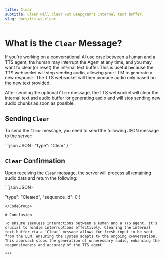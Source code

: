```yaml
---
title: Clear
subtitle: Clear will clear out Deepgram's internal text buffer.
slug: docs/tts-ws-clear
---
```



<Markdown src="../snippets/tts-ws.mdx" />

# What is the `Clear` Message?

If you're working on a conversational AI use case between a human and a TTS agent, the human may interrupt the Agent at any time, and you may want to clear (or reset) the internal text buffer. This is useful because the TTS websocket will stop sending audio, allowing your LLM to generate a new response. The TTS websocket will then produce audio only based on the new text provided.

After sending the optional `Clear` message, the TTS websocket will clear the internal text and audio buffer for generating audio and will stop sending new audio chunks as soon as possible.

## Sending `Clear`

To send the `Clear` message, you need to send the following JSON message to the server:

<CodeGroup>
  ```json JSON
  {
      "type": "Clear"
  }
  ```
</CodeGroup>

## `Clear` Confirmation

Upon receiving the `Clear` message, the server will process all remaining audio data and return the following:

<CodeGroup>
  ```json JSON
  {
   
  "type": "Cleared",
  "sequence_id": 0
  }
  ```
</CodeGroup>

# Conclusion

To ensure seamless interactions between a human and a TTS agent, it's crucial to handle interruptions effectively. Clearing the internal text buffer via a `Clear` message allows for fresh input to be sent from the LLM, ensuring the system adapts to the ongoing conversation. This approach stops the generation of unnecessary audio, enhancing the responsiveness and accuracy of the TTS agent.

***
